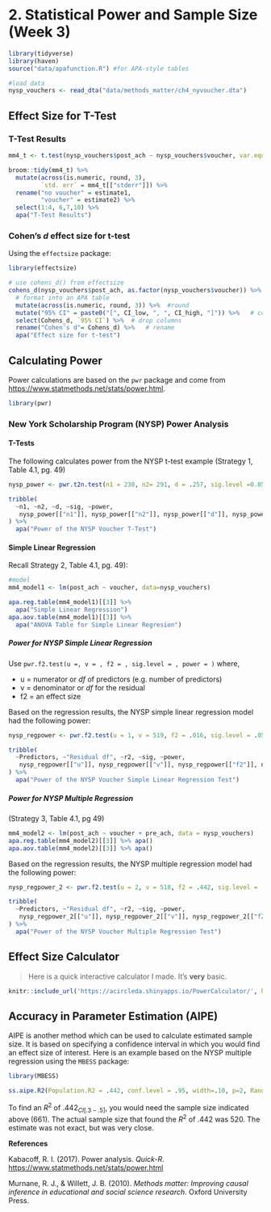# 2. Statistical Power and Sample Size (Week 3)

```r
library(tidyverse)
library(haven)
source("data/apafunction.R") #for APA-style tables

#load data
nysp_vouchers <- read_dta("data/methods_matter/ch4_nyvoucher.dta")
```


## Effect Size for T-Test

### T-Test Results

```r
mm4_t <- t.test(nysp_vouchers$post_ach ~ nysp_vouchers$voucher, var.equal = T)
```
```r
broom::tidy(mm4_t) %>%
  mutate(across(is.numeric, round, 3),
         `std. err` = mm4_t[["stderr"]]) %>%
  rename("no voucher" = estimate1,
         "voucher" = estimate2) %>%
  select(1:4, 6,7,10) %>%
  apa("T-Test Results")
```

### Cohen's *d* effect size for t-test

Using the `effectsize` package:

```r
library(effectsize)

# use cohens_d() from effectsize
cohens_d(nysp_vouchers$post_ach, as.factor(nysp_vouchers$voucher)) %>%
  # format into an APA table
  mutate(across(is.numeric, round, 3)) %>%  #round
  mutate("95% CI" = paste0("[", CI_low, ", ", CI_high, "]")) %>%   # combine
  select(Cohens_d, `95% CI`) %>%  # drop columns
  rename("Cohen's d"= Cohens_d) %>%   # rename
  apa("Effect size for t-test")
```

## Calculating Power

Power calculations are based on the `pwr` package and come from [https://www.statmethods.net/stats/power.html](https://www.statmethods.net/stats/power.html).

```r
library(pwr)
```

### New York Scholarship Program (NYSP) Power Analysis

#### T-Tests

The following calculates power from the NYSP t-test example (Strategy 1, Table 4.1, pg. 49)


```r
nysp_power <- pwr.t2n.test(n1 = 230, n2= 291, d = .257, sig.level =0.05, power = )
```
```r
tribble(
  ~n1, ~n2, ~d, ~sig, ~power,
   nysp_power[["n1"]], nysp_power[["n2"]], nysp_power[["d"]], nysp_power[["sig.level"]], nysp_power[["power"]]
) %>%
  apa("Power of the NYSP Voucher T-Test")

```

#### Simple Linear Regression

Recall Strategy 2, Table 4.1, pg. 49):

```r
#model
mm4_model1 <- lm(post_ach ~ voucher, data=nysp_vouchers)
```
```r
apa.reg.table(mm4_model1)[[3]] %>%
  apa("Simple Linear Regression")
apa.aov.table(mm4_model1)[[3]] %>% 
  apa("ANOVA Table for Simple Linear Regresion")
```

##### Power for NYSP Simple Linear Regression

Use `pwr.f2.test(u =, v = , f2 = , sig.level = , power = )` where,

  * u = numerator or *df* of predictors (e.g. number of predictors)
  * v = denominator or *df* for the residual
  * f2 = an effect size

Based on the regression results, the NYSP simple linear regression model had the following power:

```r
nysp_regpower <- pwr.f2.test(u = 1, v = 519, f2 = .016, sig.level = .05, power = )
```
```r
tribble(
  ~Predictors, ~"Residual df", ~r2, ~sig, ~power,
   nysp_regpower[["u"]], nysp_regpower[["v"]], nysp_regpower[["f2"]], nysp_regpower[["sig.level"]], nysp_regpower[["power"]]
) %>%
  apa("Power of the NYSP Voucher Simple Linear Regression Test")
```

##### Power for NYSP Multiple Regression

(Strategy 3, Table 4.1, pg 49)

```r
mm4_model2 <- lm(post_ach ~ voucher + pre_ach, data = nysp_vouchers)
apa.reg.table(mm4_model2)[[3]] %>% apa()
apa.aov.table(mm4_model2)[[3]] %>% apa()
```


Based on the regression results, the NYSP multiple regression model had the following power:

```r
nysp_regpower_2 <- pwr.f2.test(u = 2, v = 518, f2 = .442, sig.level = .05, power = )
```
```r
tribble(
  ~Predictors, ~"Residual df", ~r2, ~sig, ~power,
   nysp_regpower_2[["u"]], nysp_regpower_2[["v"]], nysp_regpower_2[["f2"]], nysp_regpower_2[["sig.level"]], nysp_regpower_2[["power"]]
) %>%
  apa("Power of the NYSP Voucher Multiple Regression Test")
```



## Effect Size Calculator

> Here is a quick interactive calculator I made. It's **very** basic.

```r
knitr::include_url('https://acircleda.shinyapps.io/PowerCalculator/', height = '900px')
```


## Accuracy in Parameter Estimation (AIPE)

AIPE is another method which can be used to calculate estimated sample size. It is based on specifying a confidence interval in which you would find an effect size of interest. Here is an example based on the NYSP multiple regression using the `MBESS` package:

```r
library(MBESS)

ss.aipe.R2(Population.R2 = .442, conf.level = .95, width=.10, p=2, Random.Predictors = FALSE)
```

To find an $R^2$ of .442${_{CI}}_{[.3-.5]}$, you would need the sample size indicated above (661). The actual sample size that found the $R^2$ of .442 was 520. The estimate was not exact, but was very close.

**References**

Kabacoff, R. I. (2017). Power analysis. *Quick-R*. [https://www.statmethods.net/stats/power.html](https://www.statmethods.net/stats/power.html) 

Murnane, R. J., & Willett, J. B. (2010). *Methods matter: Improving causal inference in educational and social science research*. Oxford University Press.